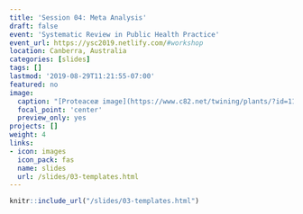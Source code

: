 ```yaml
---
title: 'Session 04: Meta Analysis'
draft: false
event: 'Systematic Review in Public Health Practice'
event_url: https://ysc2019.netlify.com/#workshop
location: Canberra, Australia
categories: [slides]
tags: []
lastmod: '2019-08-29T11:21:55-07:00'
featured: no
image:
  caption: "[Proteaceæ image](https://www.c82.net/twining/plants/?id=118) by Nicholas Rougeux, CC-BY-SA"
  focal_point: 'center'
  preview_only: yes
projects: []
weight: 4
links:
- icon: images
  icon_pack: fas
  name: slides
  url: /slides/03-templates.html
---
```



```r
knitr::include_url("/slides/03-templates.html")
```


